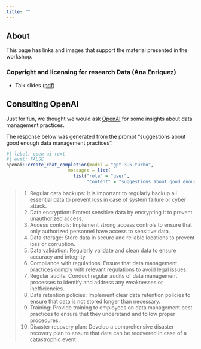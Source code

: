 ```yaml
---
title: ""
---
```


## About

This page has links and images that support the material presented in the workshop.

<!-- ## Information sources -->

<!-- Here are links to some of the sources mentioned during the workshop presentations. -->

<!-- <!-- ### Good enough data management and project management practices (Alaina Pearce) -->

<!-- - Talk slides ([PDF](pdf/2024_GoodEnoughDataManagementWorkshop.pdf)). -->

<!-- - [The Turing Way](https://the-turing-way.netlify.app/index.html) handbook to reproducible, ethical and collaborative data science. -->
<!-- - Goodman, A., Pepe, A., Blocker, A. W., Borgman, C. L., Cranmer, K., Crosas, M., Di Stefano, R., Gil, Y., Groth, P., Hedstrom, M., Hogg, D. W., Kashyap, V., Mahabal, A., Siemiginowska, A., & Slavkovic, A. (2014). Ten simple rules for the care and feeding of scientific data. *PLoS Computational Biology*, *10*(4), e1003542. <https://doi.org/10.1371/journal.pcbi.1003542>. -->
<!-- - Version control -->
<!--   - [GitHub](https://github.com), a web service for version control using git. -->
<!--   - [Subversion](https://subversion.apache.org), a web service for version control using git -->
<!-- - Penn State Open Science [GitHub repo](https://github.com/penn-state-open-science) -->
<!--   - 2023 Bootcamp [site](https://penn-state-open-science.github.io/bootcamp-2023/), [repo](https://github.com/penn-state-open-science//bootcamp-2023/) -->
<!--   - 2022-23 interest and knowledge survey [site](https://penn-state-open-science.github.io/survey-fall-2022), [repo](https://github.com/penn-state-open-science/survey-fall-2022) -->
<!-- - Wickham, H. (2014). Tidy Data, *Journal of Statistical Software*, <https://doi.org/10.18637/jss.v059.i10>. -->


### Copyright and licensing for research Data (Ana Enriquez)

- Talk slides ([pdf](include/pdf/Copyright_and_Licensing_for_Research_Data.pdf))

<!-- - The (Dr. Alondra) Nelson [memo](https://www.whitehouse.gov/wp-content/uploads/2022/08/08-2022-OSTP-Public-access-Memo.pdf) on "Ensuring Free, Immediate, and Equitable Access to Federally Funded Research" -->
<!-- - [NIH Data Management and Sharing Policy](https://sharing.nih.gov/data-management-and-sharing-policy) -->
<!-- - Data Management Plan Tool [(DMPTool)](https://dmptool.org) -->
<!-- - [Penn State Data Storage Finder](https://datastoragefinder.psu.edu) -->
<!-- - (Draft) [Penn State Research Data Management Policy](https://www.research.psu.edu/research-data-management-policy) -->
<!-- - [Penn State Policy IP01](https://policy.psu.edu/policies/ip01#:~:text=The%20University%20is%20granted%20the,scope%20of%20the%20University%20employment) "Ownership and Management of Intellectual Property (Formerly RA11 - Patents and Copyrights [Intellectual Property])" -->

<!-- ### Case study -->

<!-- - Sample "untidy" [data](xlsx/data_mgmt_workshop_data.xlsx) -->

<!-- ![Comments on untidy data sample](include/img/sample-data-file-comments-1-of-2.jpeg) -->

<!-- ![Comments on untidy data sample](include/img/sample-data-file-comments-2-of-2.jpeg) -->

<!-- - Problem with MS Excel's automatic [conversion names for genes](https://www.theverge.com/2020/8/6/21355674/human-genes-rename-microsoft-excel-misreading-dates) -->

<!-- ### Discussion -->

<!-- - [Catch-22](https://en.wikipedia.org/wiki/Catch-22) and Joseph Heller's [career at Penn State](https://cals.la.psu.edu/news/marathon-reading-of-catch-22/) -->

## Consulting OpenAI

Just for fun, we thought we would ask [OpenAI](https://openai.com) for some insights about data management practices.

<!-- The following code sketch is not run and will not work as-is, but is used as a sketch for how to do this sort of thing. -->

<!-- ```{r} -->
<!-- #| label: open-ai-image -->
<!-- #| eval: true -->

<!-- ai_img <- openai::create_image(prompt = "good enough data management practices", size="512x512", response_format = "url") -->
<!-- ``` -->

<!-- ![OpenAI response to "good enough data management practices"](include/img/open-ai-good-enough-data-mgmt.png) -->

The response below was generated from the prompt "suggestions about good enough data management practices".

```r
#| label: open-ai-text
#| eval: FALSE
openai::create_chat_completion(model = "gpt-3.5-turbo",
                       messages = list(
                         list("role" = "user",
                              "content" = "suggestions about good enough data management practices")))
```

>1. Regular data backups: It is important to regularly backup all essential data to prevent loss in case of system failure or cyber attack.
>2. Data encryption: Protect sensitive data by encrypting it to prevent unauthorized access.
>3. Access controls: Implement strong access controls to ensure that only authorized personnel have access to sensitive data. 
>4. Data storage: Store data in secure and reliable locations to prevent loss or corruption.
>5. Data validation: Regularly validate and clean data to ensure accuracy and integrity.
>6. Compliance with regulations: Ensure that data management practices comply with relevant regulations to avoid legal issues.
>7. Regular audits: Conduct regular audits of data management processes to identify and address any weaknesses or inefficiencies. 
>8. Data retention policies: Implement clear data retention policies to ensure that data is not stored longer than necessary. 
>9. Training: Provide training to employees on data management best practices to ensure that they understand and follow proper procedures. 
>10. Disaster recovery plan: Develop a comprehensive disaster recovery plan to ensure that data can be recovered in case of a catastrophic event.
